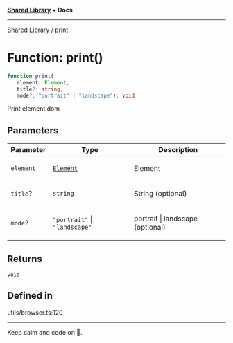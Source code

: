 
<Meta title="Libs/Shared/functions/print" />



[**Shared Library**](/?path=/docs/libs-shared-overview--page) • **Docs**

***

[Shared Library](/?path=/docs/libs-shared-overview--page) / print

# Function: print()

```ts
function print(
   element: Element, 
   title?: string, 
   mode?: "portrait" | "landscape"): void
```

Print element dom

## Parameters

<table>
<thead>
<tr>
<th>Parameter</th>
<th>Type</th>
<th>Description</th>
</tr>
</thead>
<tbody>
<tr>
<td>

`element`

</td>
<td>

[`Element`](https://developer.mozilla.org/docs/Web/API/Element)

</td>
<td>

Element

</td>
</tr>
<tr>
<td>

`title`?

</td>
<td>

`string`

</td>
<td>

String (optional)

</td>
</tr>
<tr>
<td>

`mode`?

</td>
<td>

`"portrait"` \| `"landscape"`

</td>
<td>

portrait | landscape (optional)

</td>
</tr>
</tbody>
</table>

## Returns

`void`

## Defined in

utils/browser.ts:120


***

Keep calm and code on 🤘.